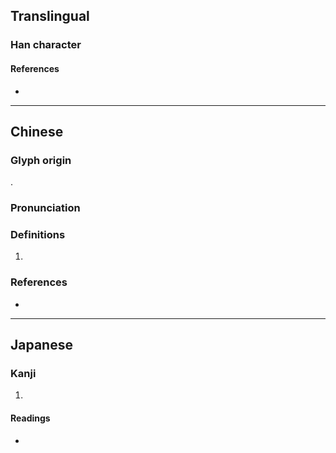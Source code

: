 {{character info}}
==Translingual==

===Han character===
{{Han char|rn=38|rad=女|as=14|sn=17|four=43421|canj=VJPN|ids=⿰女寧}}

====References====
* {{Han ref|kx=0272.260|dkj=06808|hdz=21088.020|uh=5B23|ud=23331|bh=ECD1|bd=60625}}

----

==Chinese==
{{zh-forms|s=𪥰}}

===Glyph origin===
{{Han etym}}
{{Han compound|女|寧|ls=psc|c1=s|c2=p|t1=woman}}.

===Pronunciation===
{{zh-pron
|m=níng
|c=ning4
|mc=y
|oc=y
|cat=
}}

===Definitions===
{{zh-hanzi}}

# {{rfdef|zh}}

===References===
* {{R:yue:Jyutping Database}}

----

==Japanese==

===Kanji===
{{ja-kanji|grade=|rs=女14}}

# {{rfdef|ja|sort=女14}}

====Readings====
* {{ja-readings|on=たう,にゃう,でい|kun=からだのさま,しずか}}